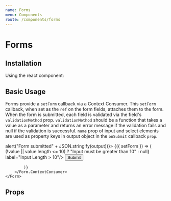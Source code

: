 ```yaml
---
name: Forms
menu: Components
route: /components/forms
---
```



# Forms

## Installation

Using the react component:


## Basic Usage

Forms provide a `setForm` callback via a Context Consumer. This `setForm` callback, when set as the `ref` on the form fields, attaches them to the form. When the form is submitted, each field is validated via the field's `validationMethod` prop. `validationMethod` should be a function that takes a value as a parameter and returns an error message if the validation fails and null if the validation is successful.
`name` prop of input and select elements are used as property keys in output object in the `onSubmit` callback `prop`.

<Playground>
    <Form onSubmit={(output) => alert("Form submitted" + JSON.stringify(output))}>
        <Form.ContextConsumer>
            {({ setForm }) => (
                <React.Fragment>
                    <TextField ref={setForm}
                               id='#formTextField'
                               name='age'
                               validationMethod={ value => (!value || value.length <= 10) ? "Input must be greater than 10" : null}
                               label="Input Length > 10"/>
                    <Button type="submit">Submit</Button>
                </React.Fragment>

            )}
        </Form.ContextConsumer>
    </Form>

</Playground>

## Props

<Props of={Form} />
